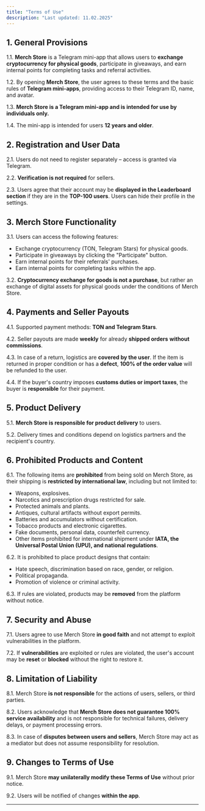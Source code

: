 ```yaml
---
title: "Terms of Use"
description: "Last updated: 11.02.2025"
---
```


## 1. General Provisions

1.1. **Merch Store** is a Telegram mini-app that allows users to **exchange cryptocurrency for physical goods**, participate in giveaways, and earn internal points for completing tasks and referral activities.

1.2. By opening **Merch Store**, the user agrees to these terms and the basic rules of **Telegram mini-apps**, providing access to their Telegram ID, name, and avatar.

1.3. **Merch Store is a Telegram mini-app and is intended for use by individuals only.**

1.4. The mini-app is intended for users **12 years and older**.

## 2. Registration and User Data

2.1. Users do not need to register separately – access is granted via Telegram.

2.2. **Verification is not required** for sellers.

2.3. Users agree that their account may be **displayed in the Leaderboard section** if they are in the **TOP-100 users**. Users can hide their profile in the settings.

## 3. Merch Store Functionality

3.1. Users can access the following features:
- Exchange cryptocurrency (TON, Telegram Stars) for physical goods.
- Participate in giveaways by clicking the "Participate" button.
- Earn internal points for their referrals' purchases.
- Earn internal points for completing tasks within the app.

3.2. **Cryptocurrency exchange for goods is not a purchase**, but rather an exchange of digital assets for physical goods under the conditions of Merch Store.

## 4. Payments and Seller Payouts

4.1. Supported payment methods: **TON and Telegram Stars**.

4.2. Seller payouts are made **weekly** for already **shipped orders** **without commissions**.

4.3. In case of a return, logistics are **covered by the user**. If the item is returned in proper condition or has a **defect**, **100% of the order value** will be refunded to the user.

4.4. If the buyer's country imposes **customs duties or import taxes**, the buyer is **responsible** for their payment.

## 5. Product Delivery

5.1. **Merch Store is responsible for product delivery** to users.

5.2. Delivery times and conditions depend on logistics partners and the recipient's country.

## 6. Prohibited Products and Content

6.1. The following items are **prohibited** from being sold on Merch Store, as their shipping is **restricted by international law**, including but not limited to:
- Weapons, explosives.
- Narcotics and prescription drugs restricted for sale.
- Protected animals and plants.
- Antiques, cultural artifacts without export permits.
- Batteries and accumulators without certification.
- Tobacco products and electronic cigarettes.
- Fake documents, personal data, counterfeit currency.
- Other items prohibited for international shipment under **IATA, the Universal Postal Union (UPU), and national regulations**.

6.2. It is prohibited to place product designs that contain:
- Hate speech, discrimination based on race, gender, or religion.
- Political propaganda.
- Promotion of violence or criminal activity.

6.3. If rules are violated, products may be **removed** from the platform without notice.

## 7. Security and Abuse

7.1. Users agree to use Merch Store **in good faith** and not attempt to exploit vulnerabilities in the platform.

7.2. If **vulnerabilities** are exploited or rules are violated, the user's account may be **reset** or **blocked** without the right to restore it.

## 8. Limitation of Liability

8.1. Merch Store **is not responsible** for the actions of users, sellers, or third parties.

8.2. Users acknowledge that **Merch Store does not guarantee 100% service availability** and is not responsible for technical failures, delivery delays, or payment processing errors.

8.3. In case of **disputes between users and sellers**, Merch Store may act as a mediator but does not assume responsibility for resolution.

## 9. Changes to Terms of Use

9.1. Merch Store **may unilaterally modify these Terms of Use** without prior notice.

9.2. Users will be notified of changes **within the app**.

---